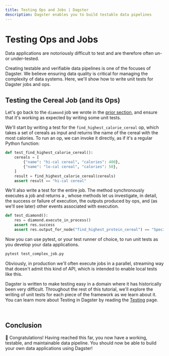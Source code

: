 ```yaml
---
title: Testing Ops and Jobs | Dagster
description: Dagster enables you to build testable data pipelines
---
```


# Testing Ops and Jobs

<CodeReferenceLink filePath="examples/docs_snippets/docs_snippets/intro_tutorial/basics/e04_quality/" />

Data applications are notoriously difficult to test and are therefore often un- or under-tested.

Creating testable and verifiable data pipelines is one of the focuses of Dagster. We believe ensuring data quality is critical for managing the complexity of data systems. Here, we'll show how to write unit tests for Dagster jobs and ops.

## Testing the Cereal Job (and its Ops)

Let's go back to the `diamond` job we wrote in the [prior section](/tutorial/ops-jobs/connecting-ops#a-more-complex-dag), and ensure that it's working as expected by writing some unit tests.

We'll start by writing a test for the `find_highest_calorie_cereal` op, which takes a set of cereals as input and returns the name of the cereal with the most calories. To run an op, we can invoke it directly, as if it's a regular Python function:

```python file=/intro_tutorial/basics/e04_quality/test_complex_pipeline.py startafter=start_op_test endbefore=end_op_test
def test_find_highest_calorie_cereal():
    cereals = [
        {"name": "hi-cal cereal", "calories": 400},
        {"name": "lo-cal cereal", "calories": 50},
    ]
    result = find_highest_calorie_cereal(cereals)
    assert result == "hi-cal cereal"
```

We'll also write a test for the entire job. The <PyObject
module="dagster" object="JobDefinition" method="execute_in_process" /> method synchronously executes a job and returns a <PyObject module="dagster"
object="ExecuteInProcessResult" />, whose methods let us investigate, in detail, the success or failure of execution, the outputs produced by ops, and (as we'll see later) other events associated with execution.

```python file=/intro_tutorial/basics/e04_quality/test_complex_pipeline.py startafter=start_job_test endbefore=end_job_test
def test_diamond():
    res = diamond.execute_in_process()
    assert res.success
    assert res.output_for_node("find_highest_protein_cereal") == "Special K"
```

Now you can use pytest, or your test runner of choice, to run unit tests as you develop your data applications.

```bash
pytest test_complex_job.py
```

Obviously, in production we'll often execute jobs in a parallel, streaming way that doesn't admit this kind of API, which is intended to enable local tests like this.

Dagster is written to make testing easy in a domain where it has historically been very difficult. Throughout the rest of this tutorial, we'll explore the writing of unit tests for each piece of the framework as we learn about it. You can learn more about Testing in Dagster by reading the [Testing](/concepts/testing) page.

<br />

## Conclusion

🎉 Congratulations! Having reached this far, you now have a working, testable, and maintainable data pipeline. You should now be able to build your own data applications using Dagster!

<br />

